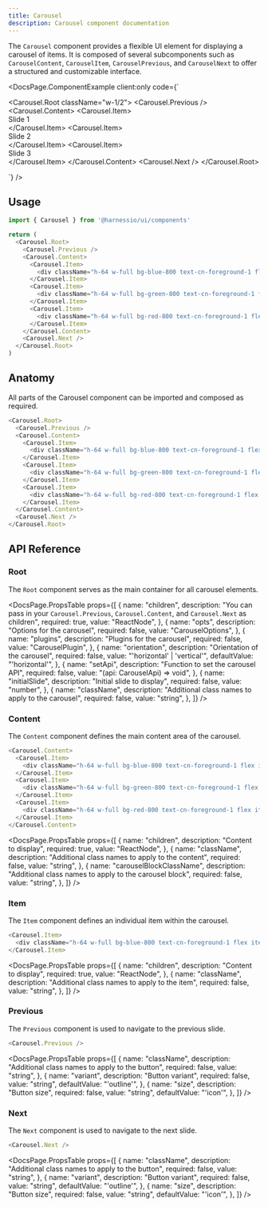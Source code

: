 ```yaml
---
title: Carousel
description: Carousel component documentation
---
```


The `Carousel` component provides a flexible UI element for displaying a carousel of items. It is composed of several subcomponents such as `CarouselContent`, `CarouselItem`, `CarouselPrevious`, and `CarouselNext` to offer a structured and customizable interface.


<DocsPage.ComponentExample
  client:only
  code={`<div className="flex items-center justify-center">
    <Carousel.Root className="w-1/2">
      <Carousel.Previous />
      <Carousel.Content>
        <Carousel.Item>
          <div className="h-64 w-full bg-blue-800 text-cn-foreground-1 flex items-center justify-center">Slide 1</div>
        </Carousel.Item>
        <Carousel.Item>
          <div className="h-64 w-full bg-green-800 text-cn-foreground-1 flex items-center justify-center">Slide 2</div>
        </Carousel.Item>
        <Carousel.Item>
          <div className="h-64 w-full bg-red-800 text-cn-foreground-1 flex items-center justify-center">Slide 3</div>
        </Carousel.Item>
      </Carousel.Content>
      <Carousel.Next />
    </Carousel.Root>
  </div>`}
/>

## Usage

```typescript jsx
import { Carousel } from '@harnessio/ui/components'

return (
  <Carousel.Root>
    <Carousel.Previous />
    <Carousel.Content>
      <Carousel.Item>
        <div className="h-64 w-full bg-blue-800 text-cn-foreground-1 flex items-center justify-center">Slide 1</div>
      </Carousel.Item>
      <Carousel.Item>
        <div className="h-64 w-full bg-green-800 text-cn-foreground-1 flex items-center justify-center">Slide 2</div>
      </Carousel.Item>
      <Carousel.Item>
        <div className="h-64 w-full bg-red-800 text-cn-foreground-1 flex items-center justify-center">Slide 3</div>
      </Carousel.Item>
    </Carousel.Content>
    <Carousel.Next />
  </Carousel.Root>
)
```

## Anatomy

All parts of the Carousel component can be imported and composed as required.

```typescript jsx
<Carousel.Root>
  <Carousel.Previous />
  <Carousel.Content>
    <Carousel.Item>
      <div className="h-64 w-full bg-blue-800 text-cn-foreground-1 flex items-center justify-center">Slide 1</div>
    </Carousel.Item>
    <Carousel.Item>
      <div className="h-64 w-full bg-green-800 text-cn-foreground-1 flex items-center justify-center">Slide 2</div>
    </Carousel.Item>
    <Carousel.Item>
      <div className="h-64 w-full bg-red-800 text-cn-foreground-1 flex items-center justify-center">Slide 3</div>
    </Carousel.Item>
  </Carousel.Content>
  <Carousel.Next />
</Carousel.Root>
```

## API Reference

### Root

The `Root` component serves as the main container for all carousel elements.

<DocsPage.PropsTable
  props={[
    {
      name: "children",
      description:
        "You can pass in your `Carousel.Previous`, `Carousel.Content`, and `Carousel.Next` as children",
      required: true,
      value: "ReactNode",
    },
    {
      name: "opts",
      description: "Options for the carousel",
      required: false,
      value: "CarouselOptions",
    },
    {
      name: "plugins",
      description: "Plugins for the carousel",
      required: false,
      value: "CarouselPlugin",
    },
    {
      name: "orientation",
      description: "Orientation of the carousel",
      required: false,
      value: "'horizontal' | 'vertical'",
      defaultValue: "'horizontal'",
    },
    {
      name: "setApi",
      description: "Function to set the carousel API",
      required: false,
      value: "(api: CarouselApi) => void",
    },
    {
      name: "initialSlide",
      description: "Initial slide to display",
      required: false,
      value: "number",
    },
    {
      name: "className",
      description: "Additional class names to apply to the carousel",
      required: false,
      value: "string",
    },
  ]}
/>

### Content

The `Content` component defines the main content area of the carousel.

```typescript jsx
<Carousel.Content>
  <Carousel.Item>
    <div className="h-64 w-full bg-blue-800 text-cn-foreground-1 flex items-center justify-center">Slide 1</div>
  </Carousel.Item>
  <Carousel.Item>
    <div className="h-64 w-full bg-green-800 text-cn-foreground-1 flex items-center justify-center">Slide 2</div>
  </Carousel.Item>
  <Carousel.Item>
    <div className="h-64 w-full bg-red-800 text-cn-foreground-1 flex items-center justify-center">Slide 3</div>
  </Carousel.Item>
</Carousel.Content>
```

<DocsPage.PropsTable
  props={[
    {
      name: "children",
      description: "Content to display",
      required: true,
      value: "ReactNode",
    },
    {
      name: "className",
      description: "Additional class names to apply to the content",
      required: false,
      value: "string",
    },
    {
      name: "carouselBlockClassName",
      description: "Additional class names to apply to the carousel block",
      required: false,
      value: "string",
    },
  ]}
/>

### Item

The `Item` component defines an individual item within the carousel.

```typescript jsx
<Carousel.Item>
  <div className="h-64 w-full bg-blue-800 text-cn-foreground-1 flex items-center justify-center">Slide 1</div>
</Carousel.Item>
```

<DocsPage.PropsTable
  props={[
    {
      name: "children",
      description: "Content to display",
      required: true,
      value: "ReactNode",
    },
    {
      name: "className",
      description: "Additional class names to apply to the item",
      required: false,
      value: "string",
    },
  ]}
/>

### Previous

The `Previous` component is used to navigate to the previous slide.

```typescript jsx
<Carousel.Previous />
```

<DocsPage.PropsTable
  props={[
    {
      name: "className",
      description: "Additional class names to apply to the button",
      required: false,
      value: "string",
    },
    {
      name: "variant",
      description: "Button variant",
      required: false,
      value: "string",
      defaultValue: "'outline'",
    },
    {
      name: "size",
      description: "Button size",
      required: false,
      value: "string",
      defaultValue: "'icon'",
    },
  ]}
/>

### Next

The `Next` component is used to navigate to the next slide.

```typescript jsx
<Carousel.Next />
```

<DocsPage.PropsTable
  props={[
    {
      name: "className",
      description: "Additional class names to apply to the button",
      required: false,
      value: "string",
    },
    {
      name: "variant",
      description: "Button variant",
      required: false,
      value: "string",
      defaultValue: "'outline'",
    },
    {
      name: "size",
      description: "Button size",
      required: false,
      value: "string",
      defaultValue: "'icon'",
    },
  ]}
/>
